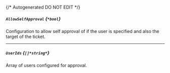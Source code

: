 {/* Autogenerated DO NOT EDIT  */}
##### `AllowSelfApproval` *{`*bool`}*
Configuration to allow self approval of if the user is specified and also the target of the ticket.

---
##### `UserIds` *{`[]*string*`}*
Array of users configured for approval.


